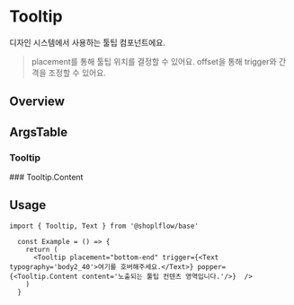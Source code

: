 
<Meta of={TooltipStories} />

# Tooltip
디자인 시스템에서 사용하는 툴팁 컴포넌트에요.

> placement를 통해 툴팁 위치를 결정할 수 있어요.
> offset을 통해 trigger와 간격을 조정할 수 있어요.


## Overview
<Canvas of={TooltipStories.Playground} />


## ArgsTable

### Tooltip
<ArgsTable of={Tooltip} />
### Tooltip.Content
<ArgsTable of={TooltipContent} />


## Usage

```tsx
import { Tooltip, Text } from '@shoplflow/base'

  const Example = () => {
    return (
      <Tooltip placement="bottom-end" trigger={<Text typography='body2_40'>여기를 호버해주세요.</Text>} popper={<Tooltip.Content content='노출되는 툴팁 컨텐츠 영역입니다.'/>}  />
    )
  }
```


